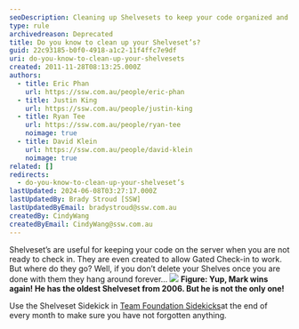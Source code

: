 ```yaml
---
seoDescription: Cleaning up Shelvesets to keep your code organized and efficient.
type: rule
archivedreason: Deprecated
title: Do you know to clean up your Shelveset’s?
guid: 22c93185-b0f0-4918-a1c2-11f4ffc7e9df
uri: do-you-know-to-clean-up-your-shelvesets
created: 2011-11-28T08:13:25.000Z
authors:
  - title: Eric Phan
    url: https://ssw.com.au/people/eric-phan
  - title: Justin King
    url: https://ssw.com.au/people/justin-king
  - title: Ryan Tee
    url: https://ssw.com.au/people/ryan-tee
    noimage: true
  - title: David Klein
    url: https://ssw.com.au/people/david-klein
    noimage: true
related: []
redirects:
  - do-you-know-to-clean-up-your-shelveset’s
lastUpdated: 2024-06-08T03:27:17.000Z
lastUpdatedBy: Brady Stroud [SSW]
lastUpdatedByEmail: bradystroud@ssw.com.au
createdBy: CindyWang
createdByEmail: CindyWang@ssw.com.au
---
```


Shelveset’s are useful for keeping your code on the server when you are not ready to check in. They are even created to allow Gated Check-in to work. But where do they go?
Well, if you don’t delete your Shelves once you are done with them they hang around forever…
![](TheOldestShelveset.jpg)
**Figure: Yup, Mark wins again! He has the oldest Shelveset from 2006. But he is not the only one!**

Use the Shelveset Sidekick in [Team Foundation Sidekicks](http://www.attrice.info/cm/tfs/index.htm)at the end of every month to make sure you have not forgotten anything.
